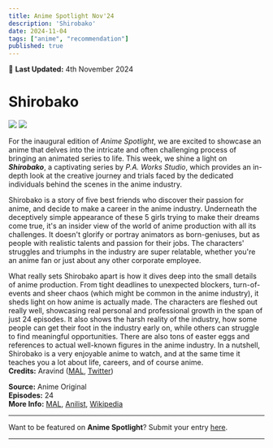 ```yaml
---
title: Anime Spotlight Nov'24
description: 'Shirobako'
date: 2024-11-04
tags: ["anime", "recommendation"]
published: true
---
```


📅 **Last Updated:** 4th November 2024

# **Shirobako** 

<div style={{ display: 'grid', gridTemplateColumns: '1fr 1fr', gap: '20px', marginTop: '-40px', marginBottom: '-30px' }}>
  <img src="/images/blog/anime-spotlight-nov24/shirobako-1.webp"/>
  <img src="/images/blog/anime-spotlight-nov24/shirobako-2.webp"/>
</div>

For the inaugural edition of _Anime Spotlight_, we are excited to showcase an anime that delves into the intricate and often challenging process of bringing an animated series to life. This week, we shine a light on **_Shirobako_**, a captivating series by _P.A. Works Studio_, which provides an in-depth look at the creative journey and trials faced by the dedicated individuals behind the scenes in the anime industry.

Shirobako is a story of five best friends who discover their passion for anime, and decide to make a career in the anime industry. Underneath the deceptively simple appearance of these 5 girls trying to make their dreams come true, it's an insider view of the world of anime production with all its challenges. It doesn't glorify or portray animators as born-geniuses, but as people with realistic talents and passion for their jobs. The characters' struggles and triumphs in the industry are super relatable, whether you're an anime fan or just about any other corporate employee. 

What really sets Shirobako apart is how it dives deep into the small details of anime production. From tight deadlines to unexpected blockers, turn-of-events and sheer chaos (which might be common in the anime industry), it sheds light on how anime is actually made. The characters are fleshed out really well, showcasing real personal and professional growth in the span of just 24 episodes. It also shows the harsh reality of the industry, how some people can get their foot in the industry early on, while others can struggle to find meaningful opportunities. There are also tons of easter eggs and references to actual well-known figures in the anime industry. In a nutshell, Shirobako is a very enjoyable anime to watch, and at the same time it teaches you a lot about life, careers, and of course anime. \
**Credits:** Aravind
(<a href="https://myanimelist.net/profile/RaphaelSensei" target="_blank">MAL</a>,
<a href="https://x.com/_aravind_gk" target="_blank">Twitter</a>)

**Source:** Anime Original \
**Episodes:** 24 \
**More Info:** [MAL](https://myanimelist.net/anime/25835/Shirobako), [Anilist](https://anilist.co/anime/20812/SHIROBAKO), [Wikipedia](https://en.wikipedia.org/wiki/Shirobako)

<hr className="my-4 mt-2 mb-4" />

Want to be featured on **Anime Spotlight**? Submit your entry [here](https://forms.gle/38ACSWeu41pBFZqW8).

<hr className="my-0 mt-2 mb-4" />
